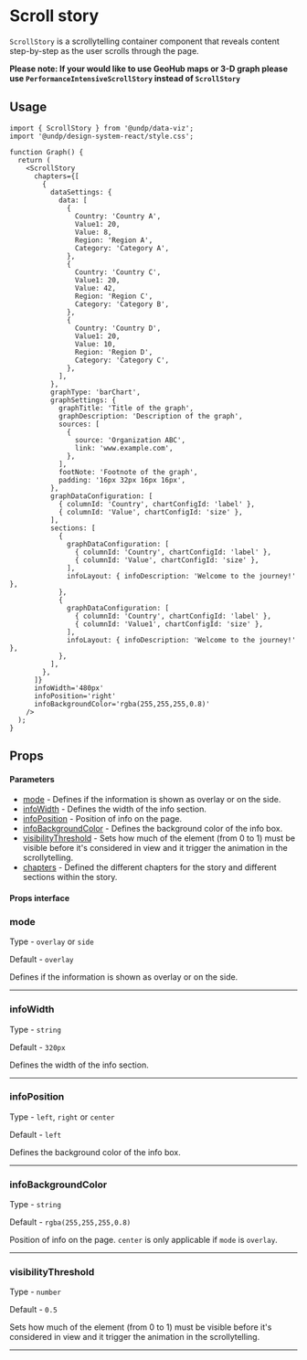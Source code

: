 
<Meta title="Scroll story/Scroll story" />

# Scroll story

`ScrollStory` is a scrollytelling container component that reveals content step-by-step as the user scrolls through the page.

__Please note: If your would like to use GeoHub maps or 3-D graph please use `PerformanceIntensiveScrollStory` instead of `ScrollStory`__

## Usage

```tsx
import { ScrollStory } from '@undp/data-viz';
import '@undp/design-system-react/style.css';

function Graph() {
  return (
    <ScrollStory
      chapters={[
        {
          dataSettings: {
            data: [
              {
                Country: 'Country A',
                Value1: 20,
                Value: 8,
                Region: 'Region A',
                Category: 'Category A',
              },
              {
                Country: 'Country C',
                Value1: 20,
                Value: 42,
                Region: 'Region C',
                Category: 'Category B',
              },
              {
                Country: 'Country D',
                Value1: 20,
                Value: 10,
                Region: 'Region D',
                Category: 'Category C',
              },
            ],
          },
          graphType: 'barChart',
          graphSettings: {
            graphTitle: 'Title of the graph',
            graphDescription: 'Description of the graph',
            sources: [
              {
                source: 'Organization ABC',
                link: 'www.example.com',
              },
            ],
            footNote: 'Footnote of the graph',
            padding: '16px 32px 16px 16px',
          },
          graphDataConfiguration: [
            { columnId: 'Country', chartConfigId: 'label' },
            { columnId: 'Value', chartConfigId: 'size' },
          ],
          sections: [
            {
              graphDataConfiguration: [
                { columnId: 'Country', chartConfigId: 'label' },
                { columnId: 'Value', chartConfigId: 'size' },
              ],
              infoLayout: { infoDescription: 'Welcome to the journey!' },
            },
            {
              graphDataConfiguration: [
                { columnId: 'Country', chartConfigId: 'label' },
                { columnId: 'Value1', chartConfigId: 'size' },
              ],
              infoLayout: { infoDescription: 'Welcome to the journey!' },
            },
          ],
        },
      ]}
      infoWidth='480px'
      infoPosition='right'
      infoBackgroundColor='rgba(255,255,255,0.8)'
    />
  );
}

```

## Props

#### Parameters

- [mode](#mode) - Defines if the information is shown as overlay or on the side.
- [infoWidth](#infoWidth) - Defines the width of the info section.
- [infoPosition](#infoPosition) - Position of info on the page.
- [infoBackgroundColor](#infoBackgroundColor) - Defines the background color of the info box.
- [visibilityThreshold](#visibilityThreshold) - Sets how much of the element (from 0 to 1) must be visible before it's considered in view and it trigger the animation in the scrollytelling.
- [chapters](#chapters) - Defined the different chapters for the story and different sections within the story.

#### Props interface

### mode

Type - `overlay` or `side`

Default - `overlay`

Defines if the information is shown as overlay or on the side.

---

### infoWidth

Type - `string`

Default - `320px`

Defines the width of the info section.

---

### infoPosition

Type - `left`, `right` or `center`

Default - `left`

Defines the background color of the info box.

---

### infoBackgroundColor

Type - `string`

Default - `rgba(255,255,255,0.8)`

Position of info on the page. `center` is only applicable if `mode` is `overlay`.

---

### visibilityThreshold

Type - `number`

Default - `0.5`

Sets how much of the element (from 0 to 1) must be visible before it's considered in view and it trigger the animation in the scrollytelling.

---

<ChapterType />


